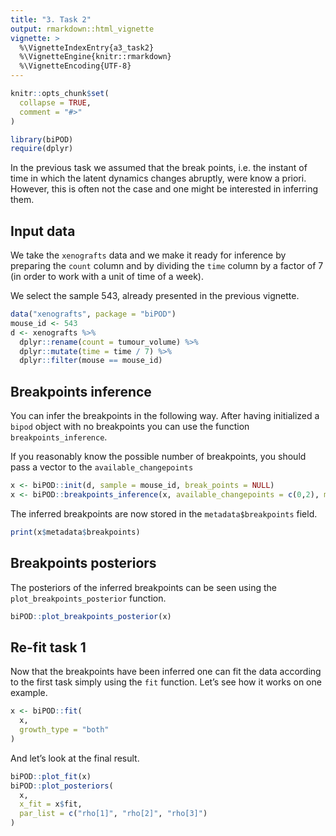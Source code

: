 ```yaml
---
title: "3. Task 2"
output: rmarkdown::html_vignette
vignette: >
  %\VignetteIndexEntry{a3_task2}
  %\VignetteEngine{knitr::rmarkdown}
  %\VignetteEncoding{UTF-8}
---
```


```r
knitr::opts_chunk$set(
  collapse = TRUE,
  comment = "#>"
)
```

```r
library(biPOD)
require(dplyr)
```

In the previous task we assumed that the break points, i.e. the instant of time in which the latent dynamics changes abruptly, were know a priori. However, this is often not the case and one might be interested in inferring them.

## Input data

We take the `xenografts` data and we make it ready for inference by preparing the `count` column and by dividing the `time` column by a factor of 7 (in order to work with a unit of time of a week).

We select the sample 543, already presented in the previous vignette.

```r
data("xenografts", package = "biPOD")
mouse_id <- 543
d <- xenografts %>%
  dplyr::rename(count = tumour_volume) %>%
  dplyr::mutate(time = time / 7) %>%
  dplyr::filter(mouse == mouse_id)
```

## Breakpoints inference

You can infer the breakpoints in the following way. After having initialized a `bipod` object with no breakpoints you can use the function `breakpoints_inference`. 

If you reasonably know the possible number of breakpoints, you should pass a vector to the `available_changepoints`

```r
x <- biPOD::init(d, sample = mouse_id, break_points = NULL)
x <- biPOD::breakpoints_inference(x, available_changepoints = c(0,2), max_iter = 50)
```

The inferred breakpoints are now stored in the `metadata$breakpoints` field.

```r
print(x$metadata$breakpoints)
```

## Breakpoints posteriors

The posteriors of the inferred breakpoints can be seen using the `plot_breakpoints_posterior` function.

```r
biPOD::plot_breakpoints_posterior(x)
```

## Re-fit task 1

Now that the breakpoints have been inferred one can fit the data according to the first task simply using the `fit` function.
Let's see how it works on one example.

```r
x <- biPOD::fit(
  x,
  growth_type = "both"
)
```

And let's look at the final result.

```r
biPOD::plot_fit(x)
biPOD::plot_posteriors(
  x,
  x_fit = x$fit,
  par_list = c("rho[1]", "rho[2]", "rho[3]")
)
```
